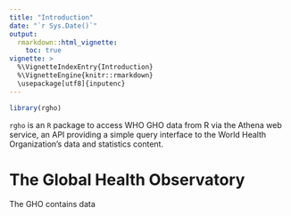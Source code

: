 ```yaml
---
title: "Introduction"
date: "`r Sys.Date()`"
output:
  rmarkdown::html_vignette:
    toc: true
vignette: >
  %\VignetteIndexEntry{Introduction}
  %\VignetteEngine{knitr::rmarkdown}
  \usepackage[utf8]{inputenc}
---
```


```r
library(rgho)
```

`rgho` is an `R` package to access WHO GHO data from R via the Athena web service, an API providing a simple query interface to the World Health Organization's data and statistics content.

# The Global Health Observatory

The GHO contains data
